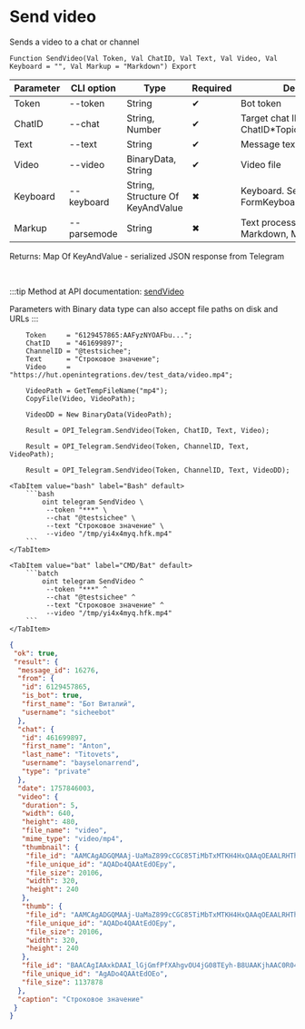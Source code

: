 ﻿---
sidebar_position: 3
description: Send video and other functions to work with Telegram in the Open Integration Package, a free open-source integration library for 1C:Enterprise 8, OneScript and CLI
keywords: [1C, 1С, 1С:Enterprise, 1С:Enterprise 8.3, API, Integration, Services, Exchange, OneScript, CLI, Telegram]
---


# Send video
 Sends a video to a chat or channel



`Function SendVideo(Val Token, Val ChatID, Val Text, Val Video, Val Keyboard = "", Val Markup = "Markdown") Export`

  | Parameter | CLI option | Type | Required | Description |
  |-|-|-|-|-|
  | Token | --token | String | &#x2714; | Bot token |
  | ChatID | --chat | String, Number | &#x2714; | Target chat ID or ChatID*TopicID |
  | Text | --text | String | &#x2714; | Message text |
  | Video | --video | BinaryData, String | &#x2714; | Video file |
  | Keyboard | --keyboard | String, Structure Of KeyAndValue | &#x2716; | Keyboard. See FormKeyboardFromButtonArray |
  | Markup | --parsemode | String | &#x2716; | Text processing type (HTML, Markdown, MarkdownV2) |

  
  Returns:  Map Of KeyAndValue - serialized JSON response from Telegram

<br/>

:::tip
Method at API documentation: [sendVideo](https://core.telegram.org/bots/api#sendvideo)

Parameters with Binary data type can also accept file paths on disk and URLs
:::
<br/>



```bsl title="1C:Enterprise/OneScript code example"
    Token     = "6129457865:AAFyzNYOAFbu...";
    ChatID    = "461699897";
    ChannelID = "@testsichee";
    Text      = "Строковое значение";
    Video     = "https://hut.openintegrations.dev/test_data/video.mp4";

    VideoPath = GetTempFileName("mp4");
    CopyFile(Video, VideoPath);

    VideoDD = New BinaryData(VideoPath);

    Result = OPI_Telegram.SendVideo(Token, ChatID, Text, Video);

    Result = OPI_Telegram.SendVideo(Token, ChannelID, Text, VideoPath);

    Result = OPI_Telegram.SendVideo(Token, ChannelID, Text, VideoDD);
```
 

 <Tabs>
  
    <TabItem value="bash" label="Bash" default>
        ```bash
            oint telegram SendVideo \
             --token "***" \
             --chat "@testsichee" \
             --text "Строковое значение" \
             --video "/tmp/yi4x4myq.hfk.mp4"
        ```
    </TabItem>
  
    <TabItem value="bat" label="CMD/Bat" default>
        ```batch
            oint telegram SendVideo ^
             --token "***" ^
             --chat "@testsichee" ^
             --text "Строковое значение" ^
             --video "/tmp/yi4x4myq.hfk.mp4"
        ```
    </TabItem>
</Tabs>


```json title="Result"
{
 "ok": true,
 "result": {
  "message_id": 16276,
  "from": {
   "id": 6129457865,
   "is_bot": true,
   "first_name": "Бот Виталий",
   "username": "sicheebot"
  },
  "chat": {
   "id": 461699897,
   "first_name": "Anton",
   "last_name": "Titovets",
   "username": "bayselonarrend",
   "type": "private"
  },
  "date": 1757846003,
  "video": {
   "duration": 5,
   "width": 640,
   "height": 480,
   "file_name": "video",
   "mime_type": "video/mp4",
   "thumbnail": {
    "file_id": "AAMCAgADGQMAAj-UaMaZ899cCGC85TiMbTxMTKH4HxQAAqOEAALRHThKtm_auypcncIBAAdtAAM2BA",
    "file_unique_id": "AQADo4QAAtEdOEpy",
    "file_size": 20106,
    "width": 320,
    "height": 240
   },
   "thumb": {
    "file_id": "AAMCAgADGQMAAj-UaMaZ899cCGC85TiMbTxMTKH4HxQAAqOEAALRHThKtm_auypcncIBAAdtAAM2BA",
    "file_unique_id": "AQADo4QAAtEdOEpy",
    "file_size": 20106,
    "width": 320,
    "height": 240
   },
   "file_id": "BAACAgIAAxkDAAI_lGjGmfPfXAhgvOU4jG08TEyh-B8UAAKjhAAC0R04SrZv2rsqXJ3CNgQ",
   "file_unique_id": "AgADo4QAAtEdOEo",
   "file_size": 1137878
  },
  "caption": "Строковое значение"
 }
}
```
